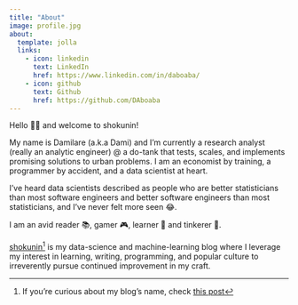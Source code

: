 ```yaml
---
title: "About"
image: profile.jpg
about:
  template: jolla
  links:
    - icon: linkedin
      text: LinkedIn
      href: https://www.linkedin.com/in/daboaba/
    - icon: github
      text: Github
      href: https://github.com/DAboaba
---
```


Hello 👋🏾 and welcome to shokunin!

My name is Damilare (a.k.a Dami) and I’m currently a research analyst (really an analytic engineer) \@ a do-tank that tests, scales, and implements promising solutions to urban problems. I am an economist by training, a programmer by accident, and a data scientist at heart. 

I’ve heard data scientists described as people who are better statisticians than most software engineers and better software engineers than most statisticians, and I've never felt more seen 😂.

I am an avid reader 📚, gamer 🎮, learner 🔬 and tinkerer 🔧.

[shokunin](index.qmd)[^1] is my data-science and machine-learning blog where I leverage my interest in learning, writing, programming, and popular culture to irreverently pursue continued improvement in my craft.

[^1]: If you're curious about my blog's name, check [this post](posts/about_shokunin/index.qmd)
